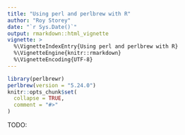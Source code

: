 ```yaml
---
title: "Using perl and perlbrew with R"
author: "Roy Storey"
date: "`r Sys.Date()`"
output: rmarkdown::html_vignette
vignette: >
  %\VignetteIndexEntry{Using perl and perlbrew with R}
  %\VignetteEngine{knitr::rmarkdown}
  %\VignetteEncoding{UTF-8}
---
```


```r
library(perlbrewr)
perlbrew(version = "5.24.0")
knitr::opts_chunk$set(
  collapse = TRUE,
  comment = "#>"
)
```

TODO:
